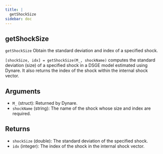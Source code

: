 ```yaml
--- 
title: | 
  getShockSize
sidebar: doc
---
```


::: {.doc-box}
::: {.callout-warning appearance="simple" icon="false" collapse="true"}    
# getShockSize


`getShockSize` Obtain the standard deviation and index of a specified shock.

`[shockSize, idx] = getShockSize(M_, shockName)` computes the standard
deviation (size) of a specified shock in a DSGE model estimated using Dynare.
It also returns the index of the shock within the internal shock vector.

## Arguments
- `M_` (struct): Returned by Dynare.
- `shockName` (string): The name of the shock whose size and index are required.

## Returns
- `shockSize` (double): The standard deviation of the specified shock.
- `idx` (integer): The index of the shock in the internal shock vector.

:::
:::


    